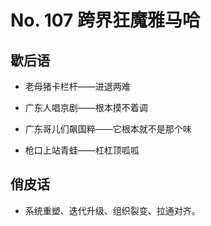 # No. 107 跨界狂魔雅马哈

## 歇后语

- 老母猪卡栏杆——进退两难

- 广东人唱京剧——根本摸不着调

- 广东哥儿们飙国粹——它根本就不是那个味

- 枪口上站青蛙——杠杠顶呱呱

## 俏皮话

- 系统重塑、迭代升级、组织裂变、拉通对齐。
